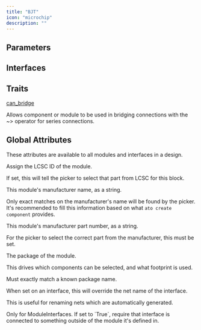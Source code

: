 ```yaml
---
title: "BJT"
icon: "microchip"
description: ""
---
```



## Parameters

<ParamField path="doping_type" type="string">
</ParamField>

<ParamField path="operation_region" type="string">
</ParamField>


## Interfaces

<ParamField path="emitter" type="Electrical">
</ParamField>

<ParamField path="base" type="Electrical">
</ParamField>

<ParamField path="collector" type="Electrical">
</ParamField>


## Traits

[can_bridge](/atopile/api-reference/traits/can-bridge)

Allows component or module to be used in bridging connections with the ~> operator for series connections.


## Global Attributes

These attributes are available to all modules and interfaces in a design.

<ParamField path="lcsc_id" type="string">
  Assign the LCSC ID of the module.

If set, this will tell the picker to select that part from LCSC for this block.
</ParamField>

<ParamField path="manufacturer" type="string">
  This module's manufacturer name, as a string.

Only exact matches on the manufacturer's name will be found by the picker.
It's recommended to fill this information based on what `ato create component`
provides.
</ParamField>

<ParamField path="mpn" type="string">
  This module's manufacturer part number, as a string.

For the picker to select the correct part from the manufacturer,
this must be set.
</ParamField>

<ParamField path="package" type="string">
  The package of the module.

This drives which components can be selected, and what footprint is used.

Must exactly match a known package name.
</ParamField>

<ParamField path="exclude_from_bom" type="string">
</ParamField>

<ParamField path="override_net_name" type="string">
  When set on an interface, this will override the net name of the interface.

This is useful for renaming nets which are automatically generated.
</ParamField>

<ParamField path="required" type="string">
  Only for ModuleInterfaces.
If set to `True`, require that interface is connected to something outside
of the module it's defined in.
</ParamField>

